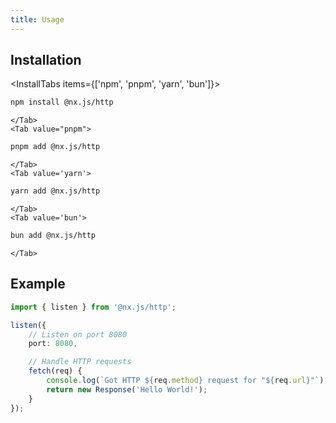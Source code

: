 ```yaml
---
title: Usage
---
```


## Installation

<InstallTabs items={['npm', 'pnpm', 'yarn', 'bun']}>
    <Tab value='npm'>

```bash
npm install @nx.js/http
```

    </Tab>
    <Tab value="pnpm">

```bash
pnpm add @nx.js/http
```

    </Tab>
    <Tab value='yarn'>

```bash
yarn add @nx.js/http
```

    </Tab>
    <Tab value='bun'>

```bash
bun add @nx.js/http
```

    </Tab>

</InstallTabs>

## Example

```typescript title="src/main.ts"
import { listen } from '@nx.js/http';

listen({
    // Listen on port 8080
    port: 8080,

    // Handle HTTP requests
    fetch(req) {
        console.log(`Got HTTP ${req.method} request for "${req.url}"`);
        return new Response('Hello World!');
    }
});
```
